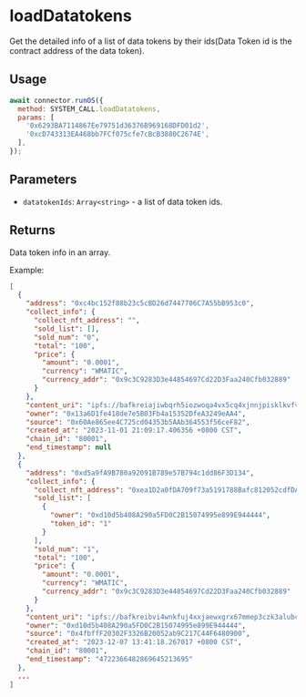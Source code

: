 # loadDatatokens

Get the detailed info of a list of data tokens by their ids(Data Token id is the contract address of the data token).

## Usage

```js
await connector.runOS({
  method: SYSTEM_CALL.loadDatatokens,
  params: [
    '0x6293BA7114867Ee79751d36376B969168DFD01d2',
    '0xcD743313EA468bb7FCf075cfe7cBcB3880C2674E',
  ],
});
```

## Parameters

- `datatokenIds`: `Array<string>` - a list of data token ids.

## Returns

Data token info in an array.

Example:

```json
[
  {
    "address": "0xc4bc152f88b23c5cBD26d7447706C7A55bB953c0",
    "collect_info": {
      "collect_nft_address": "",
      "sold_list": [],
      "sold_num": "0",
      "total": "100",
      "price": {
        "amount": "0.0001",
        "currency": "WMATIC",
        "currency_addr": "0x9c3C9283D3e44854697Cd22D3Faa240Cfb032889"
      }
    },
    "content_uri": "ipfs://bafkreiajiwbqrh5iozwoqa4vx5cq4xjnnjpisklkvfv6jkfofkcpluswbe",
    "owner": "0x13a6D1fe418de7e5B03Fb4a15352DfeA3249eAA4",
    "source": "0x60Ae865ee4C725cd04353b5AAb364553f56ceF82",
    "created_at": "2023-11-01 21:09:17.406356 +0800 CST",
    "chain_id": "80001",
    "end_timestamp": null
  },
  {
    "address": "0xd5a9fA9B780a92091B789e57B794c1dd86F3D134",
    "collect_info": {
      "collect_nft_address": "0xea1D2a0fDA709f73a5191788Bafc812052cdfDA8",
      "sold_list": [
        {
          "owner": "0xd10d5b408A290a5FD0C2B15074995e899E944444",
          "token_id": "1"
        }
      ],
      "sold_num": "1",
      "total": "100",
      "price": {
        "amount": "0.0001",
        "currency": "WMATIC",
        "currency_addr": "0x9c3C9283D3e44854697Cd22D3Faa240Cfb032889"
      }
    },
    "content_uri": "ipfs://bafkreibvi4wnkfuj4xxjaewxgrx67mmep3czk3alubc32ihpsiltb45tbe",
    "owner": "0xd10d5b408A290a5FD0C2B15074995e899E944444",
    "source": "0x4fbffF20302F3326B20052ab9C217C44F6480900",
    "created_at": "2023-12-07 13:41:18.267017 +0800 CST",
    "chain_id": "80001",
    "end_timestamp": "4722366482869645213695"
  },
  ...
]
```
